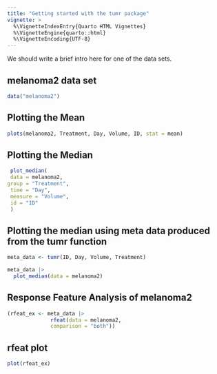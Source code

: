 ---
title: "Getting started with the tumr package"
vignette: >
  %\VignetteIndexEntry{Quarto HTML Vignettes}
  %\VignetteEngine{quarto::html}
  %\VignetteEncoding{UTF-8}
---

We should write a brief intro here for one of the data sets.

## melanoma2 data set

```{r}
data("melanoma2")
```

## Plotting the Mean

```{r}
plots(melanoma2, Treatment, Day, Volume, ID, stat = mean)
```


## Plotting the Median

```{r}
 plot_median(
 data = melanoma2,
group = "Treatment",
 time = "Day",
 measure = "Volume",
 id = "ID"
 )
```


## Plotting the median using meta data produced from the tumr function

```{r}
meta_data <- tumr(ID, Day, Volume, Treatment)

meta_data |>
  plot_median(data = melanoma2)
```


## Response Feature Analysis of melanoma2

```{r}
(rfeat_ex <- meta_data |>
              rfeat(data = melanoma2,
              comparison = "both"))
```


## rfeat plot

```{r}
plot(rfeat_ex)
```

